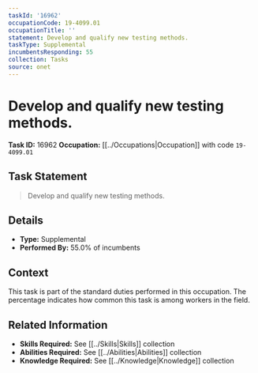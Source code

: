 ```yaml
---
taskId: '16962'
occupationCode: 19-4099.01
occupationTitle: ''
statement: Develop and qualify new testing methods.
taskType: Supplemental
incumbentsResponding: 55
collection: Tasks
source: onet
---
```

# Develop and qualify new testing methods.

**Task ID:** 16962
**Occupation:** [[../Occupations|Occupation]] with code `19-4099.01`

## Task Statement

> Develop and qualify new testing methods.

## Details

- **Type:** Supplemental
- **Performed By:** 55.0% of incumbents

## Context

This task is part of the standard duties performed in this occupation. The percentage indicates how common this task is among workers in the field.

## Related Information

- **Skills Required:** See [[../Skills|Skills]] collection
- **Abilities Required:** See [[../Abilities|Abilities]] collection
- **Knowledge Required:** See [[../Knowledge|Knowledge]] collection

